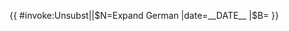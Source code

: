 {{ {{{|safesubst:}}}#invoke:Unsubst||$N=Expand German |date=__DATE__ |$B=
{{Expand language
| 1 = de
| sect = {{{sect|}}}
| page = {{{1|}}}
| date = {{{date|}}}
| time = {{{time|}}}
| status = {{{fa|}}}{{{fl|}}}{{{ga|}}}
}}
}}<noinclude>{{Documentation}}</noinclude>